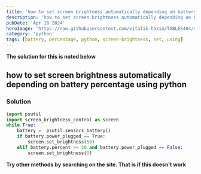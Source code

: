 ```yaml
---
title: 'how to set screen brightness automatically depending on battery percentage using python'
description: 'how to set screen brightness automatically depending on battery percentage using python'
pubDate: 'Apr 16 2024'
heroImage: 'https://raw.githubusercontent.com/vitalik-hakim/TABLES404/main/error_b/python.jpg'
category: 'python'
tags: [battery, percentage, python, screen-brightness, set, using]
---
```


**The solution for this is noted below**

## how to set screen brightness automatically depending on battery percentage using python

### Solution

```python
import psutil
import screen_brightness_control as screen
while True:
    battery =  psutil.sensors_battery()
    if battery.power_plugged == True:
        screen.set_brightness(50)
    elif battery.percent >= 30 and battery.power_plugged == False:
        screen.set_brightness(0)
```

**Try other methods by searching on the site. That is if this doesn't work**
